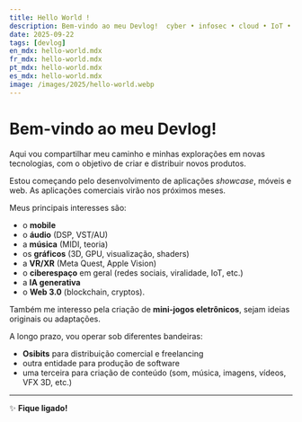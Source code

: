 ```yaml
---
title: Hello World !
description: Bem-vindo ao meu Devlog!  cyber • infosec • cloud • IoT • GPU • graphics • XR • mobile • music & audio
date: 2025-09-22
tags: [devlog]
en_mdx: hello-world.mdx
fr_mdx: hello-world.mdx
pt_mdx: hello-world.mdx
es_mdx: hello-world.mdx
image: /images/2025/hello-world.webp
---
```



# Bem-vindo ao meu Devlog!  

Aqui vou compartilhar meu caminho e minhas explorações em novas tecnologias, com o objetivo de criar e distribuir novos produtos.  

Estou começando pelo desenvolvimento de aplicações *showcase*, móveis e web. As aplicações comerciais virão nos próximos meses.  

Meus principais interesses são:  
- o **mobile**  
- o **áudio** (DSP, VST/AU)  
- a **música** (MIDI, teoria)  
- os **gráficos** (3D, GPU, visualização, shaders)  
- a **VR/XR** (Meta Quest, Apple Vision)  
- o **ciberespaço** em geral (redes sociais, viralidade, IoT, etc.)  
- a **IA generativa**  
- o **Web 3.0** (blockchain, cryptos). 


Também me interesso pela criação de **mini-jogos eletrônicos**, sejam ideias originais ou adaptações.  

A longo prazo, vou operar sob diferentes bandeiras:  
- **Osibits** para distribuição comercial e freelancing  
- outra entidade para produção de software  
- uma terceira para criação de conteúdo (som, música, imagens, vídeos, VFX 3D, etc.)  

---

✨ **Fique ligado!**

